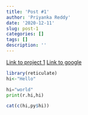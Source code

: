 ```yaml
---
title: 'Post #1'
author: 'Priyanka Reddy'
date: '2020-12-11'
slug: post-1
categories: []
tags: []
description: ''
---
```

[Link to project 1](/project/project1/)
[Link to google](https://www.google.com)



```r
library(reticulate)
hi<-"Hello"
```

```python
hi="world"
print(r.hi,hi)
```

```r
cat(c(hi,py$hi))
```